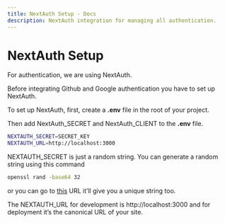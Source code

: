 ```yaml
---
title: NextAuth Setup - Docs
description: NextAuth integration for managing all authentication.
---
```


# NextAuth Setup

For authentication, we are using NextAuth. 

Before integrating Github and Google authentication you have to set up NextAuth. 

To set up NextAuth, first, create a **.env** file in the root of your project.  

Then add NextAuth_SECRET and NextAuth_CLIENT to the **.env** file. 

```bash
NEXTAUTH_SECRET=SECRET_KEY
NEXTAUTH_URL=http://localhost:3000
```

NEXTAUTH_SECRET is just a random string. You can generate a random string using this command

```bash
openssl rand -base64 32
```

or you can go to [this](https://generate-secret.vercel.app/32) URL it’ll give you a unique string too. 

The NEXTAUTH_URL for development is http://localhost:3000 and for deployment it’s the canonical URL of your site.
